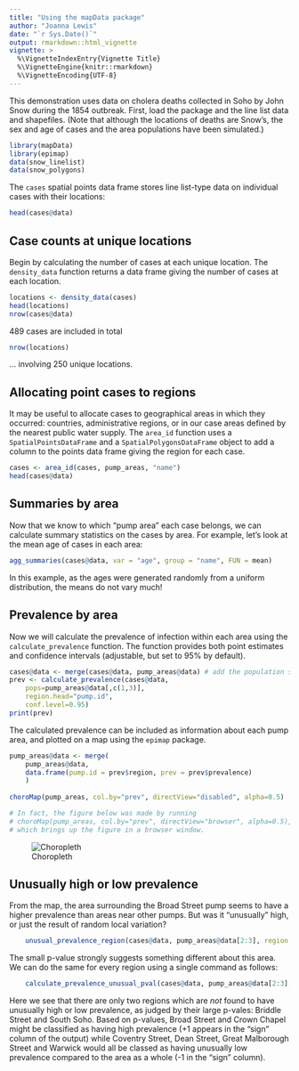 ```yaml
---
title: "Using the mapData package"
author: "Joanna Lewis"
date: "`r Sys.Date()`"
output: rmarkdown::html_vignette
vignette: >
  %\VignetteIndexEntry{Vignette Title}
  %\VignetteEngine{knitr::rmarkdown}
  %\VignetteEncoding{UTF-8}
---
```


This demonstration uses data on cholera deaths collected in Soho by John Snow during the 1854 outbreak. First, load the package and the line list data and shapefiles. (Note that although the locations of deaths are Snow's, the sex and age of cases and the area populations have been simulated.)

```r
library(mapData)
library(epimap)
data(snow_linelist)
data(snow_polygons)
```

The `cases` spatial points data frame stores line list-type data on individual cases with their locations:

```r
head(cases@data)
```

## Case counts at unique locations
Begin by calculating the number of cases at each unique location. The `density_data` function returns a data frame giving the number of cases at each location.

```r
locations <- density_data(cases)
head(locations)
nrow(cases@data)  
```
489 cases are included in total

```r
nrow(locations)   
```
... involving 250 unique locations.
	
## Allocating point cases to regions
It may be useful to allocate cases to geographical areas in which they occurred: countries, administrative regions, or in our case areas defined by the nearest public water supply. The `area_id` function uses a `SpatialPointsDataFrame` and a `SpatialPolygonsDataFrame` object to add a column to the points data frame giving the region for each case.

```r
cases <- area_id(cases, pump_areas, "name")
head(cases@data)
```

## Summaries by area
Now that we know to which "pump area" each case belongs, we can calculate summary statistics on the cases by area. For example, let's look at the mean age of cases in each area:

```r
agg_summaries(cases@data, var = "age", group = "name", FUN = mean)
```
	
In this example, as the ages were generated randomly from a uniform distribution, the means do not vary much!

## Prevalence by area
Now we will calculate the prevalence of infection within each area using the `calculate_prevalence` function. The function provides both point estimates and confidence intervals (adjustable, but set to 95% by default).

```r
cases@data <- merge(cases@data, pump_areas@data) # add the population sizes to the line list data
prev <- calculate_prevalence(cases@data, 
	pops=pump_areas@data[,c(1,3)], 
	region.head="pump.id",
	conf.level=0.95)
print(prev)
```

The calculated prevalence can be included as information about each pump area, and plotted on a map using the `epimap` package.

```r
pump_areas@data <- merge(
	pump_areas@data, 
	data.frame(pump.id = prev$region, prev = prev$prevalence)
	)
		
choroMap(pump_areas, col.by="prev", directView="disabled", alpha=0.5)

# In fact, the figure below was made by running 
# choroMap(pump_areas, col.by="prev", directView="browser", alpha=0.5),
# which brings up the figure in a browser window.
```

<div style="width:300px; height=200px">
![Choropleth](map.png)
</div>

## Unusually high or low prevalence
From the map, the area surrounding the Broad Street pump seems to have a higher prevalence than areas near other pumps. But was it "unusually" high, or just the result of random local variation?

```r
	unusual_prevalence_region(cases@data, pump_areas@data[2:3], region.head="name", region.i="Broad Street")
```

The small p-value strongly suggests something different about this area. We can do the same for every region using a single command as follows:

```r
	calculate_prevalence_unusual_pval(cases@data, pump_areas@data[2:3], region.head="name")
```

Here we see that there are only two regions which are _not_ found to have unusually high or low prevalence, as judged by their large p-vales: Briddle Street and South Soho. Based on p-values, Broad Street and Crown Chapel might be classified as having high prevalence (+1 appears in the "sign" column of the output) while Coventry Street, Dean Street, Great Malborough Street and Warwick would all be classed as having unusually low prevalence compared to the area as a whole (-1 in the "sign" column).